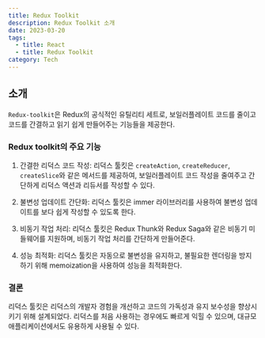 ```yaml
---
title: Redux Toolkit
description: Redux Toolkit 소개
date: 2023-03-20
tags:
  - title: React
  - title: Redux Toolkit
category: Tech
---
```


## 소개

`Redux-toolkit`은 Redux의 공식적인 유틸리티 세트로, 보일러플레이트 코드를 줄이고 코드를 간결하고 읽기 쉽게 만들어주는 기능들을 제공한다.

### Redux toolkit의 주요 기능

1. 간결한 리덕스 코드 작성: 리덕스 툴킷은 `createAction`, `createReducer`, `createSlice`와 같은 메서드를 제공하여, 보일러플레이트 코드 작성을 줄여주고 간단하게 리덕스 액션과 리듀서를 작성할 수 있다.

2. 불변성 업데이트 간단화: 리덕스 툴킷은 immer 라이브러리를 사용하여 불변성 업데이트를 보다 쉽게 작성할 수 있도록 한다.

3. 비동기 작업 처리: 리덕스 툴킷은 Redux Thunk와 Redux Saga와 같은 비동기 미들웨어를 지원하며, 비동기 작업 처리를 간단하게 만들어준다.

4. 성능 최적화: 리덕스 툴킷은 자동으로 불변성을 유지하고, 불필요한 렌더링을 방지하기 위해 memoization을 사용하여 성능을 최적화한다.

### 결론

리덕스 툴킷은 리덕스의 개발자 경험을 개선하고 코드의 가독성과 유지 보수성을 향상시키기 위해 설계되었다.
리덕스를 처음 사용하는 경우에도 빠르게 익힐 수 있으며, 대규모 애플리케이션에서도 유용하게 사용될 수 있다.
